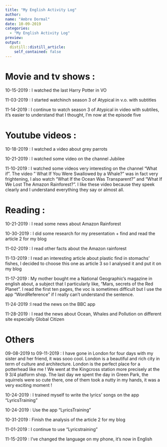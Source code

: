 ```yaml
---
title: "My English Activity Log"
author:
name: "Ambre Dormal"
date: 10-09-2019
categories:
  - "My English Activity Log"
preview: 
output:
  distill::distill_article:
    self_contained: false
---
```


# Movie and tv shows : 
10-15-2019 : I watched the last Harry Potter in VO

11-03-2019 : I started watchinch season 3 of Atypical in v.o. with subtitles

11-14-2019 : I continue to watch season 3 of Atypical in video with subtiles, it's easier to understand that I thought, I'm now  at the episode five 

# Youtube videos :
10-18-2019 : I watched a video about grey parrots

10-21-2019 : I watched some video on the channel Jubilee

11-10-2019 : I watched some videos very interesting on the channel "What if". The video " What If You Were Swallowed by a Whale?" was in fact very frightening, I also watch "What If the Ocean Was Transparent?" and "What If We Lost The Amazon Rainforest?". I like these video because they speek clearly and I understand everything they say or almost all.

# Reading : 
10-21-2019 : I read some news about Amazon Rainforest

10-30-2019 : I did some research for my presentation + find and read the article 2 for my blog

11-02-2019 : I read other facts about the Amazon rainforest

11-13-2019 : I read an interesting article about plastic find in stomachs' fishes, I decided to choose this one as article 3 so I analysed it and put it on my blog

11-17-2019 : My mother bought me a National Geographic's magazine in english about, a subject that I particularly like, "Mars, secrets of the Red Planet". I read the first ten pages, the voc is sometimes difficult but I use the app "WordReference" if I really can't understand the sentence.

11-24-2019  :I read the news on the BBC app

11-28-2019 : I read the news about Ocean, Whales and Pollution on different site especially Global Citizen


# Others

09-08-2019 to 09-11-2019 : I have gone in London for four days with my sister and her friend, it was sooo cool. London is a beautiful and rich city in term of culture and architecture. London is the perfect place for a potterhead like me ! We went at the Kingcross station more precisely at the 9 3/4 platform shop. The last day we spent the day in Green Park, the squirrels were so cute there, one of them took a nutty in my hands, it was a very exciting moment !

10-24-2019 : I trained myself to write the lyrics' songs on the app "LyricsTraining"

10-24-2019 : Use the app "LyricsTraining"

10-31-2019 : Finish the analysis of the article 2 for my blog

11-01-2019 : I continue to use "Lyricstraining" 

11-15-2019 : I've changed the language on my phone, it's now in English

